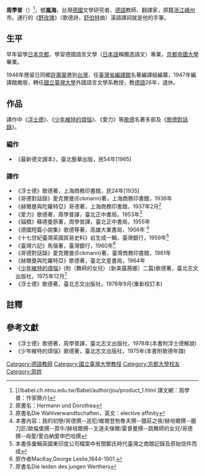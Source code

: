 '''周學普'''（{{bd|1900年|7月20日|1983年|4月3日}}）<ref>[//babel.ch.ntnu.edu.tw/Babel/author/jou/product_1.html 譯文網：周學普：作家簡介]</ref>，號'''嵐海'''，台灣[[德國|德國]]文學研究者、[[德語|德語]]教師、翻譯家，原籍[[浙江|浙江]][[嵊州|嵊州]]市。通行的《[[野玫瑰|野玫瑰]]》（歌德詩，[[舒伯特|舒伯特]]曲）漢語譯詞就是他的手筆。
==生平==
早年留學[[日本|日本]][[京都|京都]]，學習德國語言文學（[[日本語|日本語]]稱獨逸語文）專業，[[京都帝國大學|京都帝國大學]]畢業。

1946年應留日同鄉[[許壽裳|許壽裳]]邀到[[台灣|台灣]]，任[[臺灣省編譯館|臺灣省編譯館]]名著編譯組編纂，1947年編譯館撤廢，轉任[[國立臺灣大學|國立臺灣大學]]外國語言文學系教授，教[[德語|德語]]26年，退休。
==作品==
譯作中《[[浮士德|浮士德]]》、《[[少年維特的煩惱|少年維特的煩惱]]》、《愛力》等[[歌德|歌德]]名著多部及《[[歌德對話錄|歌德對話錄]]》。
===編作===
*《最新德文讀本》，臺北藝華出版，民54年[1965]
===譯作===
*《浮士德》歌德著，上海商務印書館，民24年[1935]
*《哥德對話錄》愛克爾曼(Eckmann)著，上海商務印書館，1936年
*《赫爾曼與陀羅特亞》哥德著，上海商務印書館，1937年2月<ref>原書名：Hermann und Dorothea</ref>
*《愛力》歌德著，周學普譯，臺北正中書局，1953年<ref>原書名Die Wahlverwandtschaften，英文：elective affinity</ref>
*《貓橋》蘇德曼原著，周學普譯，臺北正中書局，1955年
*《德國短篇小說集》歌德等著，高雄大業書局，1956年 <ref>本書內容：我的初戀/哥德撰--逃犯/維爾登勃魯夫撰--獵莊之夜/赫培爾撰--磨刀匠/歐倫堡撰--買牛/赫培爾撰--叉道夫悌爾/霍普曼撰--跳舞師的女兒/哥德撰--母愛/愛白納愛申巴哈撰</ref>  
*《十七世紀臺灣英國貿易史料》岩生成一輯，臺灣銀行，1959年<ref>本書係彙輯英國東印度公司檔案中有關鄭氏時代臺灣之商館記錄及原始信件而成</ref> 
*《臺灣六記》馬偕著，臺灣銀行，1960年<ref>原作者MacKay,George Leslie,1844-1901.</ref> 
*《哥德對話錄》愛克爾曼(Eckmann)著，臺灣商務印書館，1961年
*《赫爾曼與陀羅特亞》歌德著，臺北文星書局，1964年
*《[[少年維特的煩惱|少年維特的煩惱]]》(附（舞師的女兒）（新美露茜娜）二篇)歌德著，臺北志文出版社，1975年12月<ref>原書名Die leiden des jungen Werthers</ref> 
*《浮士德》歌德著，臺北志文出版社，1978年9月(重新校訂本)

==註釋==
{{Reflist}}
==參考文獻==
*《浮士德》歌德著，周學普譯，臺北志文出版社，1978年(本書附浮士德解說)
*《少年維特的煩惱》歌德著，臺北志文出版社，1975年(本書附歌德年譜)

{{DEFAULTSORT:Chou}}
[[Category:德語教師|Category:德語教師]]
[[Category:國立臺灣大學教授|Category:國立臺灣大學教授]]
[[Category:京都大學校友|Category:京都大學校友]]
[[Category:周姓|Category:周姓]]